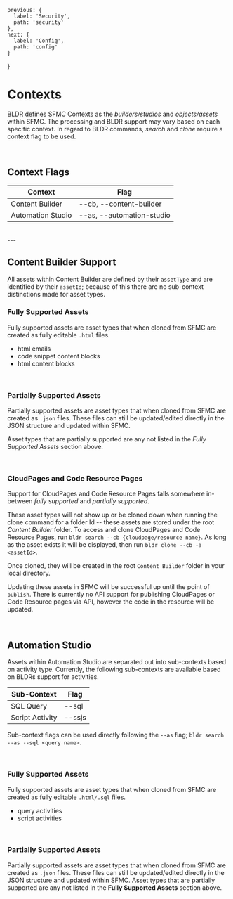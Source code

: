 
    previous: {
      label: 'Security',
      path: 'security'
    },
    next: {
      label: 'Config',
      path: 'config'
    }
  }


# Contexts

BLDR defines SFMC Contexts as the _builders/studios_ and _objects/assets_ within SFMC. The processing and BLDR support may vary based on each specific context. In regard to BLDR commands, _search_ and _clone_ require a context flag to be used.

<br />

## Context Flags

|Context               | Flag                      |
| -------------------- | ------------------------- |
| Content Builder      | --cb, --content-builder   |
| Automation Studio    | --as, --automation-studio |

<br />
---
<br />

## Content Builder Support

All assets within Content Builder are defined by their `assetType` and are identified by their `assetId`; because of this there are no sub-context distinctions made for asset types.

### Fully Supported Assets

Fully supported assets are asset types that when cloned from SFMC are created as fully editable `.html` files.

- html emails
- code snippet content blocks
- html content blocks

<br />

### Partially Supported Assets

Partially supported assets are asset types that when cloned from SFMC are created as `.json` files. These files can still be updated/edited directly in the JSON structure and updated within SFMC. 

Asset types that are partially supported are any not listed in the _Fully Supported Assets_ section above.

<br />

### CloudPages and Code Resource Pages

Support for CloudPages and Code Resource Pages falls somewhere in-between _fully supported_ and _partially supported_.

These asset types will not show up or be cloned down when running the clone command for a folder Id -- these assets are stored under the root _Content Builder_ folder. To access and clone CloudPages and Code Resource Pages, run `bldr search --cb {cloudpage/resource name}`. As long as the asset exists it will be displayed, then run `bldr clone --cb -a <assetId>`.

Once cloned, they will be created in the root `Content Builder` folder in your local directory.

Updating these assets in SFMC will be successful up until the point of `publish`. There is currently no API support for publishing CloudPages or Code Resource pages via API, however the code in the resource will be updated.

<br />

## Automation Studio

Assets within Automation Studio are separated out into sub-contexts based on activity type. Currently, the following sub-contexts are available based on BLDRs support for activities.

| Sub-Context        | Flag     |
| -------------------| ---------|
| SQL Query          | --sql    |
| Script Activity    | --ssjs   |

Sub-context flags can be used directly following the `--as` flag; `bldr search --as --sql <query name>`.

<br />

### Fully Supported Assets

Fully supported assets are asset types that when cloned from SFMC are created as fully editable `.html/.sql` files.

-   query activities
-   script activities

<br />

### Partially Supported Assets

Partially supported assets are asset types that when cloned from SFMC are created as `.json` files. These files can still be updated/edited directly in the JSON structure and updated within SFMC. Asset types that are partially supported are any not listed in the **Fully Supported Assets** section above.
